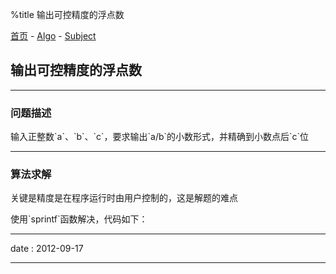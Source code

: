 %title 输出可控精度的浮点数

[[../../../index|首页]] - [[../index|Algo]] - [[index|Subject]]
==输出可控精度的浮点数==
----
===问题描述===

输入正整数`a`、`b`、`c`，要求输出`a/b`的小数形式，并精确到小数点后`c`位
----
===算法求解===

关键是精度是在程序运行时由用户控制的，这是解题的难点

使用`sprintf`函数解决，代码如下：
{{{Clang
<pre class='brush: c'>
#include <stdio.h>

int
main(int argc, char *argv[]){
    int a, b, c;
    char str[10];

    scanf("%d%d%d", &a, &b, &c);
    sprintf(str, "%%.%df\n", c);       // 将精度写入格式化字符串
    printf(str, (double)a/(double)b);  // 注意两数相除时要先转为浮点数格式

    return 0;
}  // main
</pre>
}}}
----
<red>date</red> : 2012-09-17
----

